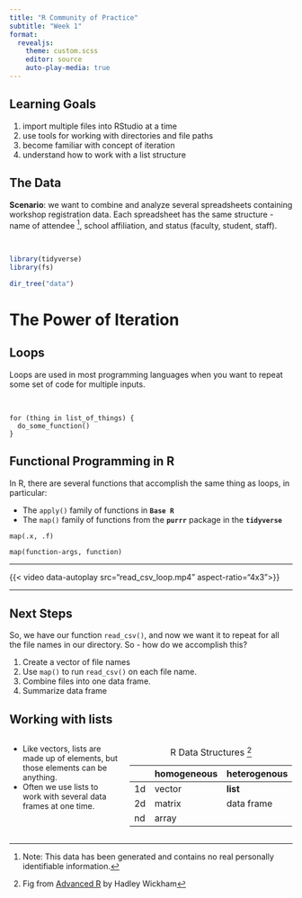 ```yaml
---
title: "R Community of Practice"
subtitle: "Week 1"
format: 
  revealjs:
    theme: custom.scss
    editor: source
    auto-play-media: true
---
```


## Learning Goals

1.  import multiple files into RStudio at a time
1. use tools for working with directories and file paths
1.  become familiar with concept of iteration
1.  understand how to work with a list structure


## The Data {.smaller}

**Scenario**: we want to combine and analyze several spreadsheets containing workshop registration data. Each spreadsheet has the same structure - name of attendee ^[Note: This data has been generated and contains no real personally identifiable information.], school affiliation, and status (faculty, student, staff).

<br/>


```r
library(tidyverse)
library(fs)

dir_tree("data")
```

# The Power of Iteration

## Loops

Loops are used in most programming languages when you want to repeat some set of code for multiple inputs.

<br/>

```         
for (thing in list_of_things) {
  do_some_function()
}
```

## Functional Programming in R

In R, there are several functions that accomplish the same thing as loops, in particular:

-   The `apply()` family of functions in **`Base R`**
-   The `map()` family of functions from the **`purrr`** package in the **`tidyverse`**

```         
map(.x, .f)

map(function-args, function)
```

------------------------------------------------------------------------

{{< video data-autoplay src="read_csv_loop.mp4" aspect-ratio="4x3">}}

--------------------------------------------------


## Next Steps

So, we have our function `read_csv()`, and now we want it to repeat for all the file names in our directory. So - how do we accomplish this?

1.  Create a vector of file names
2.  Use `map()` to run `read_csv()` on each file name.
3.  Combine files into one data frame.
4.  Summarize data frame

## Working with lists

::: {.columns .v-center-container}

::: {.column width="40%"}
-   Like vectors, lists are made up of elements, but those elements can be anything.
-   Often we use lists to work with several data frames at one time.
:::

::: {.column width="60%"}
|     | homogeneous | heterogenous |
|-----|-------------|--------------|
| 1d  | vector      | **list**     |
| 2d  | matrix      | data frame   |
| nd  | array       |              |

: R Data Structures ^[Fig from [Advanced R](http://adv-r.had.co.nz/Data-structures.html) by Hadley Wickham]
:::
:::

